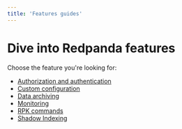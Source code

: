 ```yaml
---
title: 'Features guides'
---
```


# Dive into Redpanda features

Choose the feature you're looking for:

- [Authorization and authentication](/docs/security/acls) 
- [Custom configuration](/docs/cluster-management/configuration) 
- [Data archiving](/docs/data-management/data-archiving) 
- [Monitoring](/docs/cluster-management/monitoring) 
- [RPK commands](/docs/reference/rpk-commands)
- [Shadow Indexing](/docs/data-management/shadow-indexing)
